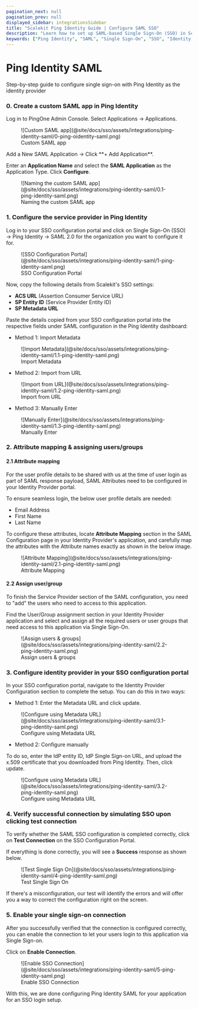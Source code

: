 ```yaml
---
pagination_next: null
pagination_prev: null
displayed_sidebar: integrationsSidebar
title: "Scalekit Ping Identity Guide | Configure SAML SSO"
description: "Learn how to set up SAML-based Single Sign-On (SSO) in Scalekit using Ping Identity, with step-by-step instructions for enterprise application configuration."
keywords: ["Ping Identity", "SAML", "Single Sign-On", "SSO", "Identity Provider", "Enterprise Application", "Attribute Mapping", "User Assignment", "Metadata XML"]
---
```


# Ping Identity SAML

<Subtitle>Step-by-step guide to configure single sign-on with Ping Identity as the identity provider</Subtitle>

### 0. Create a custom SAML app in Ping Identity

Log in to PingOne Admin Console. Select Applications → Applications.

<figure>
  ![Custom SAML app](@site/docs/sso/assets/integrations/ping-identity-saml/0-ping-oidentity-saml.png)
  <figcaption>Custom SAML app</figcaption>
</figure>
Add a New SAML Application → Click **+ Add Application**.

Enter an **Application Name** and select the **SAML Application** as the Application Type. Click **Configure**.
<figure>
  ![Naming the custom SAML app](@site/docs/sso/assets/integrations/ping-identity-saml/0.1-ping-identity-saml.png)
  <figcaption>Naming the custom SAML app</figcaption>
</figure>

### 1. Configure the service provider in Ping Identity

Log in to your SSO configuration portal and click on Single Sign-On (SSO) → Ping Identity → SAML 2.0 for the organization you want to configure it for.
<figure>
  ![SSO Configuration Portal](@site/docs/sso/assets/integrations/ping-identity-saml/1-ping-identity-saml.png)
  <figcaption>SSO Configuration Portal</figcaption>
</figure>

Now, copy the following details from Scalekit's SSO settings:

- **ACS URL** (Assertion Consumer Service URL)
- **SP Entity ID** (Service Provider Entity ID)
- **SP Metadata URL**

Paste the details copied from your SSO configuration portal into the respective fields under SAML configuration in the Ping Identity dashboard:

- Method 1: Import Metadata

<figure>
  ![Import Metadata](@site/docs/sso/assets/integrations/ping-identity-saml/1.1-ping-identity-saml.png)
  <figcaption>Import Metadata</figcaption>
</figure>

- Method 2: Import from URL

<figure>
  ![Import from URL](@site/docs/sso/assets/integrations/ping-identity-saml/1.2-ping-identity-saml.png)
  <figcaption>Import from URL</figcaption>
</figure>

- Method 3: Manually Enter

<figure>
  ![Manually Enter](@site/docs/sso/assets/integrations/ping-identity-saml/1.3-ping-identity-saml.png)
  <figcaption>Manually Enter</figcaption>
</figure>

### 2. Attribute mapping & assigning users/groups
#### 2.1 Attribute mapping

For the user profile details to be shared with us at the time of user login as part of SAML response payload, SAML Attributes need to be configured in your Identity Provider portal.

To ensure seamless login, the below user profile details are needed:
- Email Address
- First Name
- Last Name

To configure these attributes, locate **Attribute Mapping** section in the SAML Configuration page in your Identity Provider's application, and carefully map the attributes with the Attribute names exactly as shown in the below image.

<figure>
  ![Attribute Mapping](@site/docs/sso/assets/integrations/ping-identity-saml/2.1-ping-identity-saml.png)
  <figcaption>Attribute Mapping</figcaption>
</figure>

#### 2.2 Assign user/group

To finish the Service Provider section of the SAML configuration, you need to "add" the users who need to access to this application.

Find the User/Group assignment section in your Identity Provider application and select and assign all the required users or user groups that need access to this application via Single Sign-On.

<figure>
  ![Assign users & groups](@site/docs/sso/assets/integrations/ping-identity-saml/2.2-ping-identity-saml.png)
  <figcaption>Assign users & groups</figcaption>
</figure>

### 3. Configure identity provider in your SSO configuration portal

In your SSO configuration portal, navigate to the Identity Provider Configuration section to complete the setup. You can do this in two ways:

- Method 1: Enter the Metadata URL and click update.

<figure>
  ![Configure using Metadata URL](@site/docs/sso/assets/integrations/ping-identity-saml/3.1-ping-identity-saml.png)
  <figcaption>Configure using Metadata URL</figcaption>
</figure>

- Method 2: Configure manually

To do so, enter the IdP entity ID, IdP Single Sign-on URL, and upload the x.509 certificate that you downloaded from Ping Identity. Then, click update.

<figure>
  ![Configure using Metadata URL](@site/docs/sso/assets/integrations/ping-identity-saml/3.2-ping-identity-saml.png)
  <figcaption>Configure using Metadata URL</figcaption>
</figure>

### 4. Verify successful connection by simulating SSO upon clicking test connection

To verify whether the SAML SSO configuration is completed correctly, click on **Test Connection** on the SSO Configuration Portal.

If everything is done correctly, you will see a **Success** response as shown below.

<figure>
  ![Test Single Sign On](@site/docs/sso/assets/integrations/ping-identity-saml/4-ping-identity-saml.png)
  <figcaption>Test Single Sign On</figcaption>
</figure>

If there's a misconfiguration, our test will identify the errors and will offer you a way to correct the configuration right on the screen.

### 5. Enable your single sign-on connection

After you successfully verified that the connection is configured correctly, you can enable the connection to let your users login to this application via Single Sign-on.

Click on **Enable Connection**.

<figure>
  ![Enable SSO Connection](@site/docs/sso/assets/integrations/ping-identity-saml/5-ping-identity-saml.png)
  <figcaption>Enable SSO Connection</figcaption>
</figure>

With this, we are done configuring Ping Identity SAML for your application for an SSO login setup.